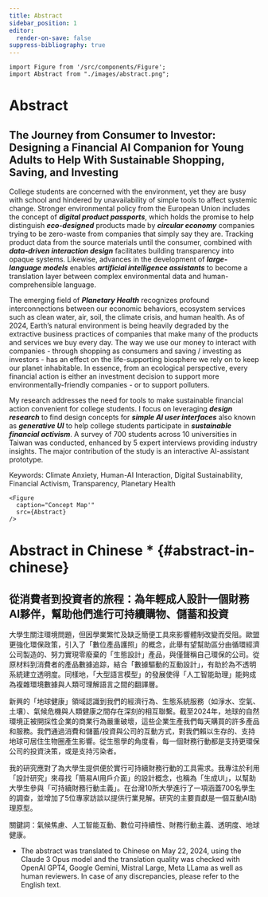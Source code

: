 ```yaml
---
title: Abstract
sidebar_position: 1
editor:
  render-on-save: false
suppress-bibliography: true
---
```





````mdx-code-block
import Figure from '/src/components/Figure';
import Abstract from "./images/abstract.png";
````

# Abstract

## The Journey from Consumer to Investor: Designing a Financial AI Companion for Young Adults to Help With Sustainable Shopping, Saving, and Investing

College students are concerned with the environment, yet they are busy
with school and hindered by unavailability of simple tools to affect
systemic change. Stronger environmental policy from the European Union
includes the concept of ***digital product passports***, which holds the
promise to help distinguish ***eco-designed*** products made by
***circular economy*** companies trying to be zero-waste from companies
that simply say they are. Tracking product data from the source
materials until the consumer, combined with ***data-driven interaction
design*** facilitates building transparency into opaque systems.
Likewise, advances in the development of ***large-language models***
enables ***artificial intelligence assistants*** to become a translation
layer between complex environmental data and human-comprehensible
language.

The emerging field of ***Planetary Health*** recognizes profound
interconnections between our economic behaviors, ecosystem services such
as clean water, air, soil, the climate crisis, and human health. As of
2024, Earth’s natural environment is being heavily degraded by the
extractive business practices of companies that make many of the
products and services we buy every day. The way we use our money to
interact with companies - through shopping as consumers and saving /
investing as investors - has an effect on the life-supporting biosphere
we rely on to keep our planet inhabitable. In essence, from an
ecological perspective, every financial action is either an investment
decision to support more environmentally-friendly companies - or to
support polluters.

My research addresses the need for tools to make sustainable financial
action convenient for college students. I focus on leveraging ***design
research*** to find design concepts for ***simple AI user interfaces***
also known as ***generative UI*** to help college students participate
in ***sustainable financial activism***. A survey of 700 students across
10 universities in Taiwan was conducted, enhanced by 5 expert interviews
providing industry insights. The major contribution of the study is an
interactive AI-assistant prototype.

Keywords: Climate Anxiety, Human-AI Interaction, Digital Sustainability,
Financial Activism, Transparency, Planetary Health

````mdx-code-block
<Figure
  caption="Concept Map'"
  src={Abstract}
/>
````

# Abstract in Chinese \* {#abstract-in-chinese}

## 從消費者到投資者的旅程：為年輕成人設計一個財務AI夥伴，幫助他們進行可持續購物、儲蓄和投資

大學生關注環境問題，但因學業繁忙及缺乏簡便工具來影響體制改變而受阻。歐盟更強化環保政策，引入了「數位產品護照」的概念，此舉有望幫助區分由循環經濟公司製造的、努力實現零廢棄的「生態設計」產品，與僅聲稱自己環保的公司。從原材料到消費者的產品數據追踪，結合「數據驅動的互動設計」，有助於為不透明系統建立透明度。同樣地，「大型語言模型」的發展使得「人工智能助理」能夠成為複雜環境數據與人類可理解語言之間的翻譯層。

新興的「地球健康」領域認識到我們的經濟行為、生態系統服務（如淨水、空氣、土壤）、氣候危機與人類健康之間存在深刻的相互聯繫。截至2024年，地球的自然環境正被開採性企業的商業行為嚴重破壞，這些企業生產我們每天購買的許多產品和服務。我們通過消費和儲蓄/投資與公司的互動方式，對我們賴以生存的、支持地球可居住生物圈產生影響。從生態學的角度看，每一個財務行動都是支持更環保公司的投資決策，或是支持污染者。

我的研究應對了為大學生提供便於實行可持續財務行動的工具需求。我專注於利用「設計研究」來尋找「簡易AI用戶介面」的設計概念，也稱為「生成UI」，以幫助大學生參與「可持續財務行動主義」。在台灣10所大學進行了一項涵蓋700名學生的調查，並增加了5位專家訪談以提供行業見解。研究的主要貢獻是一個互動AI助理原型。

關鍵詞：氣候焦慮、人工智能互動、數位可持續性、財務行動主義、透明度、地球健康。

-   The abstract was translated to Chinese on May 22, 2024, using the
    Claude 3 Opus model and the translation quality was checked with
    OpenAI GPT4, Google Gemini, Mistral Large, Meta LLama as well as
    human reviewers. In case of any discrepancies, please refer to the
    English text.
